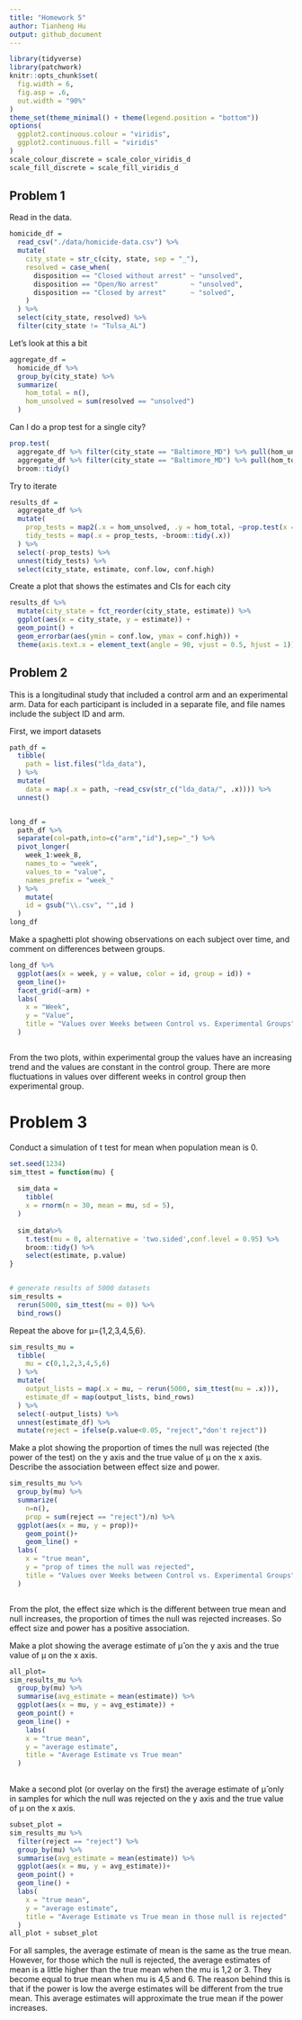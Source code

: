 ```yaml
---
title: "Homework 5"
author: Tianheng Hu
output: github_document
---
```


```r
library(tidyverse)
library(patchwork)
knitr::opts_chunk$set(
  fig.width = 6,
  fig.asp = .6,
  out.width = "90%"
)
theme_set(theme_minimal() + theme(legend.position = "bottom"))
options(
  ggplot2.continuous.colour = "viridis",
  ggplot2.continuous.fill = "viridis"
)
scale_colour_discrete = scale_color_viridis_d
scale_fill_discrete = scale_fill_viridis_d
```


## Problem 1

Read in the data.

```r
homicide_df = 
  read_csv("./data/homicide-data.csv") %>% 
  mutate(
    city_state = str_c(city, state, sep = "_"),
    resolved = case_when(
      disposition == "Closed without arrest" ~ "unsolved",
      disposition == "Open/No arrest"        ~ "unsolved",
      disposition == "Closed by arrest"      ~ "solved",
    )
  ) %>% 
  select(city_state, resolved) %>% 
  filter(city_state != "Tulsa_AL")
```


Let's look at this a bit

```r
aggregate_df = 
  homicide_df %>% 
  group_by(city_state) %>% 
  summarize(
    hom_total = n(),
    hom_unsolved = sum(resolved == "unsolved")
  )
```

Can I do a prop test for a single city?

```r
prop.test(
  aggregate_df %>% filter(city_state == "Baltimore_MD") %>% pull(hom_unsolved), 
  aggregate_df %>% filter(city_state == "Baltimore_MD") %>% pull(hom_total)) %>% 
  broom::tidy()
```

Try to iterate 

```r
results_df = 
  aggregate_df %>% 
  mutate(
    prop_tests = map2(.x = hom_unsolved, .y = hom_total, ~prop.test(x = .x, n = .y)),
    tidy_tests = map(.x = prop_tests, ~broom::tidy(.x))
  ) %>% 
  select(-prop_tests) %>% 
  unnest(tidy_tests) %>% 
  select(city_state, estimate, conf.low, conf.high)
```


Create a plot that shows the estimates and CIs for each city 
```r
results_df %>% 
  mutate(city_state = fct_reorder(city_state, estimate)) %>% 
  ggplot(aes(x = city_state, y = estimate)) +
  geom_point() + 
  geom_errorbar(aes(ymin = conf.low, ymax = conf.high)) + 
  theme(axis.text.x = element_text(angle = 90, vjust = 0.5, hjust = 1))
```




## Problem 2

This is a longitudinal study that included a control arm and an experimental arm. Data for each participant is included in a separate file, and file names include the subject ID and arm.

First, we import datasets

```r
path_df = 
  tibble(
    path = list.files("lda_data"),
  ) %>% 
  mutate(
    data = map(.x = path, ~read_csv(str_c("lda_data/", .x)))) %>% 
  unnest()


long_df = 
  path_df %>% 
  separate(col=path,into=c("arm","id"),sep="_") %>% 
  pivot_longer(
    week_1:week_8,
    names_to = "week",
    values_to = "value",
    names_prefix = "week_"
  ) %>% 
    mutate(
    id = gsub("\\.csv", "",id )
  )
long_df
```


Make a spaghetti plot showing observations on each subject over time, and comment on differences between groups.

```r
long_df %>% 
  ggplot(aes(x = week, y = value, color = id, group = id)) +
  geom_line()+
  facet_grid(~arm) +
  labs(
    x = "Week",
    y = "Value",
    title = "Values over Weeks between Control vs. Experimental Groups"
  ) 



```

From the two plots, within experimental group the values have an increasing trend and the values are constant in the control group. There are more fluctuations in values over different weeks in control group then experimental group.



# Problem 3

Conduct a simulation of t test for mean when population mean is 0.

```r
set.seed(1234)
sim_ttest = function(mu) {
  
  sim_data = 
    tibble(
    x = rnorm(n = 30, mean = mu, sd = 5),
  ) 
  
  sim_data%>% 
    t.test(mu = 0, alternative = 'two.sided',conf.level = 0.95) %>%
    broom::tidy() %>% 
    select(estimate, p.value)
}


# generate results of 5000 datasets
sim_results =
  rerun(5000, sim_ttest(mu = 0)) %>% 
  bind_rows() 

```

Repeat the above for μ={1,2,3,4,5,6}.
```r
sim_results_mu =
  tibble(
    mu = c(0,1,2,3,4,5,6)
  ) %>% 
  mutate(
    output_lists = map(.x = mu, ~ rerun(5000, sim_ttest(mu = .x))),
    estimate_df = map(output_lists, bind_rows)
  ) %>% 
  select(-output_lists) %>% 
  unnest(estimate_df) %>% 
  mutate(reject = ifelse(p.value<0.05, "reject","don't reject"))

```


Make a plot showing the proportion of times the null was rejected (the power of the test) on the y axis and the true value of μ on the x axis. Describe the association between effect size and power.

```r

sim_results_mu %>% 
  group_by(mu) %>% 
  summarize(
    n=n(),
    prop = sum(reject == "reject")/n) %>% 
  ggplot(aes(x = mu, y = prop))+
    geom_point()+
    geom_line() +
  labs(
    x = "true mean",
    y = "prop of times the null was rejected",
    title = "Values over Weeks between Control vs. Experimental Groups"
  ) 



```

From the plot, the effect size which is the different between true mean and null increases, the proportion of times the null was rejected increases. So effect size and power has a positive association. 


Make a plot showing the average estimate of μ̂  on the y axis and the true value of μ on the x axis.
```r
all_plot=
sim_results_mu %>% 
  group_by(mu) %>% 
  summarise(avg_estimate = mean(estimate)) %>% 
  ggplot(aes(x = mu, y = avg_estimate)) +
  geom_point() +
  geom_line() +
    labs(
    x = "true mean",
    y = "average estimate",
    title = "Average Estimate vs True mean"
  ) 
  

```




Make a second plot (or overlay on the first) the average estimate of μ̂  only in samples for which the null was rejected on the y axis and the true value of μ on the x axis.


```r
subset_plot = 
sim_results_mu %>% 
  filter(reject == "reject") %>% 
  group_by(mu) %>% 
  summarise(avg_estimate = mean(estimate)) %>% 
  ggplot(aes(x = mu, y = avg_estimate))+
  geom_point() +
  geom_line() +
  labs(
    x = "true mean",
    y = "average estimate",
    title = "Average Estimate vs True mean in those null is rejected"
  ) 
all_plot + subset_plot 
```



For all samples, the average estimate of mean is the same as the true mean. 
However, for those which the null is rejected, the average estimates of mean is a little higher than the true mean when the mu is 1,2 or 3. They become equal to true mean when mu is 4,5 and 6. The reason behind this is that if the power is low the averge estimates will be different from the true mean. This average estimates will approximate the true mean if the power increases. 






